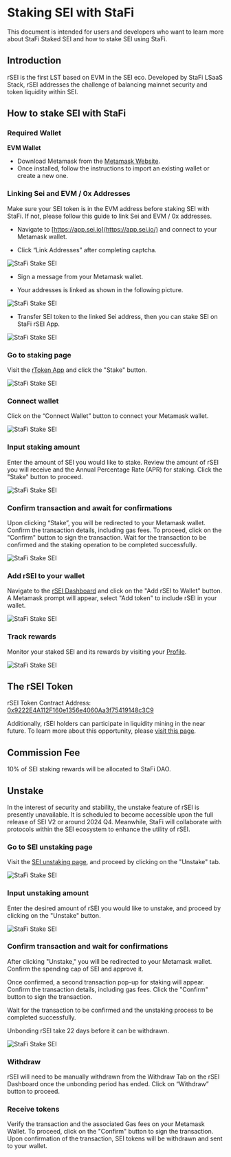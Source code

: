 # Staking SEI with StaFi

This document is intended for users and developers who want to learn more about StaFi Staked SEI and how to stake SEI using StaFi.


## Introduction

rSEI is the first LST based on EVM in the SEI eco. Developed by StaFi LSaaS Stack, rSEI addresses the challenge of balancing mainnet security and token liquidity within SEI.

## How to stake SEI with StaFi

### Required Wallet

**EVM Wallet**

- Download Metamask from the [Metamask Website](https://metamask.io/).
- Once installed, follow the instructions to import an existing wallet or create a new one.

### Linking Sei and EVM / 0x Addresses

Make sure your SEI token is in the EVM address before staking SEI with StaFi. If not, please follow this guide to link Sei and EVM / 0x addresses.

- Navigate to [https://app.sei.io](https://app.sei.io/) and connect to your Metamask wallet.

- Click “Link Addresses” after completing captcha.

![StaFi Stake SEI](/image/linksei.png)

- Sign a message from your Metamask wallet.

- Your addresses is linked as shown in the following picture.

![StaFi Stake SEI](/image/linksei_2.png)

- Transfer SEI token to the linked Sei address, then you can stake SEI on StaFi rSEI App.

![StaFi Stake SEI](/image/linksei_3.png)

<Steps>

### Go to staking page

Visit the [rToken App](https://app.stafi.io/gallery/all) and click the "Stake" button.

![StaFi Stake SEI](/image/stakesei_1.png)

### Connect wallet

Click on the “Connect Wallet” button to connect your Metamask wallet.

![StaFi Stake SEI](/image/stakesei_2.png)

### Input staking amount

Enter the amount of SEI you would like to stake. Review the amount of rSEI you will receive and the Annual Percentage Rate (APR) for staking. Click the "Stake" button to proceed.

![StaFi Stake SEI](/image/stakesei_3.png)

### Confirm transaction and await for confirmations

Upon clicking “Stake”, you will be redirected to your Metamask wallet. Confirm the transaction details, including gas fees. To proceed, click on the "Confirm" button to sign the transaction. Wait for the transaction to be confirmed and the staking operation to be completed successfully.

![StaFi Stake SEI](/image/stakesei_4.png)

### Add rSEI to your wallet

Navigate to the [rSEI Dashboard](http://app.stafi.io/gallery/evm/SEI/?net=SEI) and click on the "Add rSEI to Wallet" button. A Metamask prompt will appear, select "Add token" to include rSEI in your wallet.

![StaFi Stake SEI](/image/stakesei_5.png)

### Track rewards

Monitor your staked SEI and its rewards by visiting your [Profile](https://app.stafi.io/profile/evm?net=ERC20).

![StaFi Stake SEI](/image/stakesei_6.png)

</Steps>

## The rSEI Token

rSEI Token Contract Address: [0x9222E4A112F160e1356e4060Aa3f75419148c3C9](https://seitrace.com/address/0x9222E4A112F160e1356e4060Aa3f75419148c3C9)

Additionally, rSEI holders can participate in liquidity mining in the near future. To learn more about this opportunity, please [visit this page](https://app.stafi.io/pool/all/).

## Commission Fee

10% of SEI staking rewards will be allocated to StaFi DAO.

## Unstake

<Callout type="warning" emoji="🚧">
In the interest of security and stability, the unstake feature of rSEI is presently unavailable. It is scheduled to become accessible upon the full release of SEI V2 or around 2024 Q4. Meanwhile, StaFi will collaborate with protocols within the SEI ecosystem to enhance the utility of rSEI.
</Callout>

<Steps>

### Go to SEI unstaking page

Visit the [SEI unstaking page](https://app.stafi.io/gallery/evm/SEI/?net=SEI&tab=unstake), and proceed by clicking on the "Unstake" tab.

![StaFi Stake SEI](/image/unstakesei_1.png)

### Input unstaking amount

Enter the desired amount of rSEI you would like to unstake, and proceed by clicking on the "Unstake" button.

![StaFi Stake SEI](/image/unstakesei_2.png)

### Confirm transaction and wait for confirmations

After clicking "Unstake," you will be redirected to your Metamask wallet. Confirm the spending cap of SEI and approve it.

Once confirmed, a second transaction pop-up for staking will appear. Confirm the transaction details, including gas fees. Click the "Confirm" button to sign the transaction.

Wait for the transaction to be confirmed and the unstaking process to be completed successfully.

<Callout type="warning" emoji="🚧">
Unbonding rSEI take 22 days before it can be withdrawn.
</Callout>

![StaFi Stake SEI](/image/unstakesei_3.png)

### Withdraw

rSEI will need to be manually withdrawn from the Withdraw Tab on the rSEI Dashboard once the unbonding period has ended. Click on “Withdraw” button to proceed.

### Receive tokens

Verify the transaction and the associated Gas fees on your Metamask Wallet. To proceed, click on the "Confirm" button to sign the transaction. Upon confirmation of the transaction, SEI tokens will be withdrawn and sent to your wallet.

</Steps>